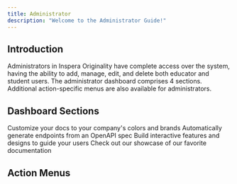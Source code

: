 ```yaml
---
title: Administrator
description: "Welcome to the Administrator Guide!"
---
```


## Introduction

Administrators in Inspera Originality have complete access over the system, having the ability to add, manage, edit, and delete both educator and student users. The administrator dashboard comprises 4 sections. Additional action-specific menus are also available for administrators.&#x20;

## Dashboard Sections

<CardGroup cols={2}>
  <Card title="Analytics" icon="chart-line" href="https://mintlify.com/docs/settings/global">
    Customize your docs to your company's colors and brands
  </Card>

  <Card title="Academic Units" icon="graduation-cap" href="https://mintlify.com/docs/api-playground/openapi">
    Automatically generate endpoints from an OpenAPI spec
  </Card>

  <Card title="Subjects" icon="list-check" href="https://mintlify.com/docs/content/components/accordions">
    Build interactive features and designs to guide your users
  </Card>

  <Card title="Submissions" icon="file-import" href="https://mintlify.com/customers">
    Check out our showcase of our favorite documentation
  </Card>
</CardGroup>

## Action Menus